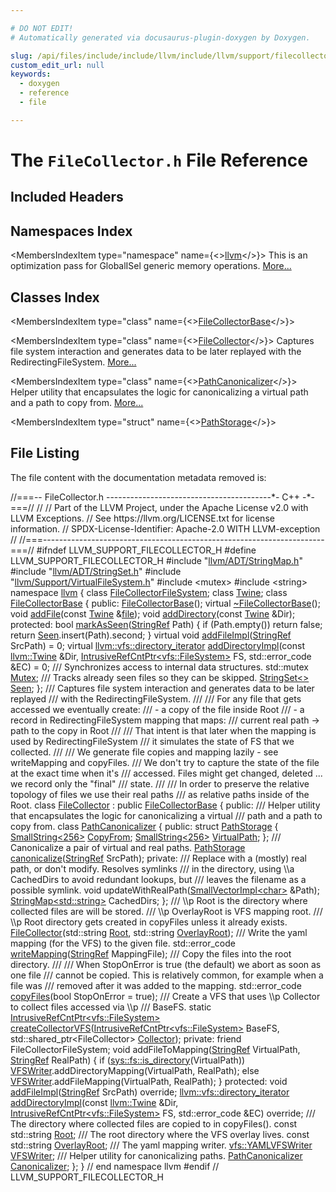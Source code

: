 ```yaml
---

# DO NOT EDIT!
# Automatically generated via docusaurus-plugin-doxygen by Doxygen.

slug: /api/files/include/include/llvm/include/llvm/support/filecollector-h
custom_edit_url: null
keywords:
  - doxygen
  - reference
  - file

---
```





# The `FileCollector.h` File Reference

<DoxygenPage pluginConfig={pluginConfig}>



## Included Headers

<IncludesList>
<IncludesListItem
  filePath="llvm/ADT/StringMap.h"
  permalink="/docs/api/files/include/include/llvm/include/llvm/adt/stringmap-h"
  isLocal="true" />
<IncludesListItem
  filePath="llvm/ADT/StringSet.h"
  permalink="/docs/api/files/include/include/llvm/include/llvm/adt/stringset-h"
  isLocal="true" />
<IncludesListItem
  filePath="llvm/Support/VirtualFileSystem.h"
  permalink="/docs/api/files/include/include/llvm/include/llvm/support/virtualfilesystem-h"
  isLocal="true" />
<IncludesListItem
  filePath="mutex"
  permalink=""
  isLocal="false" />
<IncludesListItem
  filePath="string"
  permalink=""
  isLocal="false" />
</IncludesList>

## Namespaces Index

<MembersIndex>

<MembersIndexItem
  type="namespace"
  name={<><a href="/docs/api/namespaces/llvm">llvm</a></>}>
This is an optimization pass for GlobalISel generic memory operations. <a href="/docs/api/namespaces/llvm/#details">More...</a>
</MembersIndexItem>

</MembersIndex>

## Classes Index

<MembersIndex>

<MembersIndexItem
  type="class"
  name={<><a href="/docs/api/classes/llvm/filecollectorbase">FileCollectorBase</a></>}>
</MembersIndexItem>

<MembersIndexItem
  type="class"
  name={<><a href="/docs/api/classes/llvm/filecollector">FileCollector</a></>}>
Captures file system interaction and generates data to be later replayed with the RedirectingFileSystem. <a href="/docs/api/classes/llvm/filecollector/#details">More...</a>
</MembersIndexItem>

<MembersIndexItem
  type="class"
  name={<><a href="/docs/api/classes/llvm/filecollector/pathcanonicalizer">PathCanonicalizer</a></>}>
Helper utility that encapsulates the logic for canonicalizing a virtual path and a path to copy from. <a href="/docs/api/classes/llvm/filecollector/pathcanonicalizer/#details">More...</a>
</MembersIndexItem>

<MembersIndexItem
  type="struct"
  name={<><a href="/docs/api/structs/llvm/filecollector/pathcanonicalizer/pathstorage">PathStorage</a></>}>
</MembersIndexItem>

</MembersIndex>


## File Listing

The file content with the documentation metadata removed is:

<ProgramListing>

<Link id="l00001" /><CodeLine lineNumber="1"><Highlight kind="comment">//===-- FileCollector.h -----------------------------------------&#42;- C++ -&#42;-===//</Highlight><Highlight kind="normal"></Highlight></CodeLine>
<Link id="l00002" /><CodeLine lineNumber="2"><Highlight kind="normal"></Highlight><Highlight kind="comment">//</Highlight><Highlight kind="normal"></Highlight></CodeLine>
<Link id="l00003" /><CodeLine lineNumber="3"><Highlight kind="normal"></Highlight><Highlight kind="comment">// Part of the LLVM Project, under the Apache License v2.0 with LLVM Exceptions.</Highlight><Highlight kind="normal"></Highlight></CodeLine>
<Link id="l00004" /><CodeLine lineNumber="4"><Highlight kind="normal"></Highlight><Highlight kind="comment">// See https://llvm.org/LICENSE.txt for license information.</Highlight><Highlight kind="normal"></Highlight></CodeLine>
<Link id="l00005" /><CodeLine lineNumber="5"><Highlight kind="normal"></Highlight><Highlight kind="comment">// SPDX-License-Identifier: Apache-2.0 WITH LLVM-exception</Highlight><Highlight kind="normal"></Highlight></CodeLine>
<Link id="l00006" /><CodeLine lineNumber="6"><Highlight kind="normal"></Highlight><Highlight kind="comment">//</Highlight><Highlight kind="normal"></Highlight></CodeLine>
<Link id="l00007" /><CodeLine lineNumber="7"><Highlight kind="normal"></Highlight><Highlight kind="comment">//===----------------------------------------------------------------------===//</Highlight><Highlight kind="normal"></Highlight></CodeLine>
<Link id="l00008" /><CodeLine lineNumber="8"><Highlight kind="normal"></Highlight></CodeLine>
<Link id="l00009" /><CodeLine lineNumber="9"><Highlight kind="normal"></Highlight><Highlight kind="preprocessor">#ifndef LLVM&#95;SUPPORT&#95;FILECOLLECTOR&#95;H</Highlight><Highlight kind="normal"></Highlight></CodeLine>
<Link id="l00010" /><CodeLine lineNumber="10"><Highlight kind="normal"></Highlight><Highlight kind="preprocessor">#define LLVM&#95;SUPPORT&#95;FILECOLLECTOR&#95;H</Highlight><Highlight kind="normal"></Highlight></CodeLine>
<Link id="l00011" /><CodeLine lineNumber="11"><Highlight kind="normal"></Highlight></CodeLine>
<Link id="l00012" /><CodeLine lineNumber="12"><Highlight kind="normal"></Highlight><Highlight kind="preprocessor">#include &quot;<a href="/docs/api/files/include/include/llvm/include/llvm/adt/stringmap-h">llvm/ADT/StringMap.h</a>&quot;</Highlight><Highlight kind="normal"></Highlight></CodeLine>
<Link id="l00013" /><CodeLine lineNumber="13"><Highlight kind="normal"></Highlight><Highlight kind="preprocessor">#include &quot;<a href="/docs/api/files/include/include/llvm/include/llvm/adt/stringset-h">llvm/ADT/StringSet.h</a>&quot;</Highlight><Highlight kind="normal"></Highlight></CodeLine>
<Link id="l00014" /><CodeLine lineNumber="14"><Highlight kind="normal"></Highlight><Highlight kind="preprocessor">#include &quot;<a href="/docs/api/files/include/include/llvm/include/llvm/support/virtualfilesystem-h">llvm/Support/VirtualFileSystem.h</a>&quot;</Highlight><Highlight kind="normal"></Highlight></CodeLine>
<Link id="l00015" /><CodeLine lineNumber="15"><Highlight kind="normal"></Highlight><Highlight kind="preprocessor">#include &lt;mutex&gt;</Highlight><Highlight kind="normal"></Highlight></CodeLine>
<Link id="l00016" /><CodeLine lineNumber="16"><Highlight kind="normal"></Highlight><Highlight kind="preprocessor">#include &lt;string&gt;</Highlight><Highlight kind="normal"></Highlight></CodeLine>
<Link id="l00017" /><CodeLine lineNumber="17"><Highlight kind="normal"></Highlight></CodeLine>
<Link id="l00018" /><CodeLine lineNumber="18"><Highlight kind="normal"></Highlight><Highlight kind="keyword">namespace </Highlight><Highlight kind="normal"><a href="/docs/api/namespaces/llvm">llvm</a> &#123;</Highlight></CodeLine>
<Link id="l00019" /><CodeLine lineNumber="19"><Highlight kind="normal"></Highlight><Highlight kind="keyword">class </Highlight><Highlight kind="normal"><a href="/docs/api/classes/llvm/filecollectorfilesystem">FileCollectorFileSystem</a>;</Highlight></CodeLine>
<Link id="l00020" /><CodeLine lineNumber="20"><Highlight kind="normal"></Highlight><Highlight kind="keyword">class </Highlight><Highlight kind="normal"><a href="/docs/api/classes/llvm/twine">Twine</a>;</Highlight></CodeLine>
<Link id="l00021" /><CodeLine lineNumber="21"><Highlight kind="normal"></Highlight></CodeLine>
<Link id="l00022" /><CodeLine lineNumber="22" lineLink="/docs/api/classes/llvm/filecollectorbase"><Highlight kind="normal"></Highlight><Highlight kind="keyword">class </Highlight><Highlight kind="normal"><a href="/docs/api/classes/llvm/filecollectorbase/#a8df2858d4a32c8a536815dcb01643400">FileCollectorBase</a> &#123;</Highlight></CodeLine>
<Link id="l00023" /><CodeLine lineNumber="23"><Highlight kind="normal"></Highlight><Highlight kind="keyword">public</Highlight><Highlight kind="normal">:</Highlight></CodeLine>
<Link id="l00024" /><CodeLine lineNumber="24" lineLink="/docs/api/classes/llvm/filecollectorbase/#a8df2858d4a32c8a536815dcb01643400"><Highlight kind="normal">  <a href="/docs/api/classes/llvm/filecollectorbase/#a8df2858d4a32c8a536815dcb01643400">FileCollectorBase</a>();</Highlight></CodeLine>
<Link id="l00025" /><CodeLine lineNumber="25" lineLink="/docs/api/classes/llvm/filecollectorbase/#a0c5974b22a34ca4c8c66dc0c134e21a5"><Highlight kind="normal">  </Highlight><Highlight kind="keyword">virtual</Highlight><Highlight kind="normal"> <a href="/docs/api/classes/llvm/filecollectorbase/#a0c5974b22a34ca4c8c66dc0c134e21a5">~FileCollectorBase</a>();</Highlight></CodeLine>
<Link id="l00026" /><CodeLine lineNumber="26"><Highlight kind="normal"></Highlight></CodeLine>
<Link id="l00027" /><CodeLine lineNumber="27"><Highlight kind="normal">  </Highlight><Highlight kind="keywordtype">void</Highlight><Highlight kind="normal"> <a href="/docs/api/classes/llvm/filecollectorbase/#a53d29d37b72f5187d31c14d52eb656e7">addFile</a>(</Highlight><Highlight kind="keyword">const</Highlight><Highlight kind="normal"> <a href="/docs/api/classes/llvm/twine">Twine</a> &amp;<a href="/docs/api/files/lib/lib/analysis/regionprinter-cpp/#a79dce2d3eafaf25bf0df59f56caf9712">file</a>);</Highlight></CodeLine>
<Link id="l00028" /><CodeLine lineNumber="28"><Highlight kind="normal">  </Highlight><Highlight kind="keywordtype">void</Highlight><Highlight kind="normal"> <a href="/docs/api/classes/llvm/filecollectorbase/#a0a129db2a04ba5fb6e7e81926aa0c3fe">addDirectory</a>(</Highlight><Highlight kind="keyword">const</Highlight><Highlight kind="normal"> <a href="/docs/api/classes/llvm/twine">Twine</a> &amp;Dir);</Highlight></CodeLine>
<Link id="l00029" /><CodeLine lineNumber="29"><Highlight kind="normal"></Highlight></CodeLine>
<Link id="l00030" /><CodeLine lineNumber="30"><Highlight kind="normal"></Highlight><Highlight kind="keyword">protected</Highlight><Highlight kind="normal">:</Highlight></CodeLine>
<Link id="l00031" /><CodeLine lineNumber="31" lineLink="/docs/api/classes/llvm/filecollectorbase/#ac5e51bc4d5a7cccdd2374b21758274eb"><Highlight kind="normal">  </Highlight><Highlight kind="keywordtype">bool</Highlight><Highlight kind="normal"> <a href="/docs/api/classes/llvm/filecollectorbase/#ac5e51bc4d5a7cccdd2374b21758274eb">markAsSeen</a>(<a href="/docs/api/classes/llvm/stringref">StringRef</a> Path) &#123;</Highlight></CodeLine>
<Link id="l00032" /><CodeLine lineNumber="32"><Highlight kind="normal">    </Highlight><Highlight kind="keywordflow">if</Highlight><Highlight kind="normal"> (Path.empty())</Highlight></CodeLine>
<Link id="l00033" /><CodeLine lineNumber="33"><Highlight kind="normal">      </Highlight><Highlight kind="keywordflow">return</Highlight><Highlight kind="normal"> </Highlight><Highlight kind="keyword">false</Highlight><Highlight kind="normal">;</Highlight></CodeLine>
<Link id="l00034" /><CodeLine lineNumber="34"><Highlight kind="normal">    </Highlight><Highlight kind="keywordflow">return</Highlight><Highlight kind="normal"> <a href="/docs/api/classes/llvm/filecollectorbase/#a82d3a5e3836b2c1ccd1e2ee012bfa586">Seen</a>.insert(Path).second;</Highlight></CodeLine>
<Link id="l00035" /><CodeLine lineNumber="35"><Highlight kind="normal">  &#125;</Highlight></CodeLine>
<Link id="l00036" /><CodeLine lineNumber="36"><Highlight kind="normal"></Highlight></CodeLine>
<Link id="l00037" /><CodeLine lineNumber="37" lineLink="/docs/api/classes/llvm/filecollectorbase/#ad5b42bb60bd584324241f9bf112af71f"><Highlight kind="normal">  </Highlight><Highlight kind="keyword">virtual</Highlight><Highlight kind="normal"> </Highlight><Highlight kind="keywordtype">void</Highlight><Highlight kind="normal"> <a href="/docs/api/classes/llvm/filecollectorbase/#ad5b42bb60bd584324241f9bf112af71f">addFileImpl</a>(<a href="/docs/api/classes/llvm/stringref">StringRef</a> SrcPath) = 0;</Highlight></CodeLine>
<Link id="l00038" /><CodeLine lineNumber="38"><Highlight kind="normal"></Highlight></CodeLine>
<Link id="l00039" /><CodeLine lineNumber="39"><Highlight kind="normal">  </Highlight><Highlight kind="keyword">virtual</Highlight><Highlight kind="normal"> <a href="/docs/api/classes/llvm/vfs/directory-iterator">llvm::vfs::directory&#95;iterator</a></Highlight></CodeLine>
<Link id="l00040" /><CodeLine lineNumber="40" lineLink="/docs/api/classes/llvm/filecollectorbase/#a8514ad78ee44609701c5b0c271973956"><Highlight kind="normal">  <a href="/docs/api/classes/llvm/filecollectorbase/#a8514ad78ee44609701c5b0c271973956">addDirectoryImpl</a>(</Highlight><Highlight kind="keyword">const</Highlight><Highlight kind="normal"> <a href="/docs/api/classes/llvm/twine">llvm::Twine</a> &amp;Dir,</Highlight></CodeLine>
<Link id="l00041" /><CodeLine lineNumber="41"><Highlight kind="normal">                   <a href="/docs/api/classes/llvm/intrusiverefcntptr">IntrusiveRefCntPtr&lt;vfs::FileSystem&gt;</a> FS,</Highlight></CodeLine>
<Link id="l00042" /><CodeLine lineNumber="42"><Highlight kind="normal">                   std::error&#95;code &amp;EC) = 0;</Highlight></CodeLine>
<Link id="l00043" /><CodeLine lineNumber="43"><Highlight kind="normal"></Highlight><Highlight kind="comment"></Highlight></CodeLine>
<Link id="l00044" /><CodeLine lineNumber="44"><Highlight kind="comment">  /// Synchronizes access to internal data structures.</Highlight><Highlight kind="normal"></Highlight></CodeLine>
<Link id="l00045" /><CodeLine lineNumber="45" lineLink="/docs/api/classes/llvm/filecollectorbase/#a0806e58da61ce291d83268f8c6182931"><Highlight kind="normal">  std::mutex <a href="/docs/api/classes/llvm/filecollectorbase/#a0806e58da61ce291d83268f8c6182931">Mutex</a>;</Highlight></CodeLine>
<Link id="l00046" /><CodeLine lineNumber="46"><Highlight kind="normal"></Highlight><Highlight kind="comment"></Highlight></CodeLine>
<Link id="l00047" /><CodeLine lineNumber="47"><Highlight kind="comment">  /// Tracks already seen files so they can be skipped.</Highlight><Highlight kind="normal"></Highlight></CodeLine>
<Link id="l00048" /><CodeLine lineNumber="48" lineLink="/docs/api/classes/llvm/filecollectorbase/#a82d3a5e3836b2c1ccd1e2ee012bfa586"><Highlight kind="normal">  <a href="/docs/api/classes/llvm/stringset">StringSet&lt;&gt;</a> <a href="/docs/api/classes/llvm/filecollectorbase/#a82d3a5e3836b2c1ccd1e2ee012bfa586">Seen</a>;</Highlight></CodeLine>
<Link id="l00049" /><CodeLine lineNumber="49"><Highlight kind="normal">&#125;;</Highlight></CodeLine>
<Link id="l00050" /><CodeLine lineNumber="50"><Highlight kind="normal"></Highlight><Highlight kind="comment"></Highlight></CodeLine>
<Link id="l00051" /><CodeLine lineNumber="51"><Highlight kind="comment">/// Captures file system interaction and generates data to be later replayed</Highlight></CodeLine>
<Link id="l00052" /><CodeLine lineNumber="52"><Highlight kind="comment">/// with the RedirectingFileSystem.</Highlight></CodeLine>
<Link id="l00053" /><CodeLine lineNumber="53"><Highlight kind="comment">///</Highlight></CodeLine>
<Link id="l00054" /><CodeLine lineNumber="54"><Highlight kind="comment">/// For any file that gets accessed we eventually create:</Highlight></CodeLine>
<Link id="l00055" /><CodeLine lineNumber="55"><Highlight kind="comment">/// - a copy of the file inside Root</Highlight></CodeLine>
<Link id="l00056" /><CodeLine lineNumber="56"><Highlight kind="comment">/// - a record in RedirectingFileSystem mapping that maps:</Highlight></CodeLine>
<Link id="l00057" /><CodeLine lineNumber="57"><Highlight kind="comment">///   current real path -&gt; path to the copy in Root</Highlight></CodeLine>
<Link id="l00058" /><CodeLine lineNumber="58"><Highlight kind="comment">///</Highlight></CodeLine>
<Link id="l00059" /><CodeLine lineNumber="59"><Highlight kind="comment">/// That intent is that later when the mapping is used by RedirectingFileSystem</Highlight></CodeLine>
<Link id="l00060" /><CodeLine lineNumber="60"><Highlight kind="comment">/// it simulates the state of FS that we collected.</Highlight></CodeLine>
<Link id="l00061" /><CodeLine lineNumber="61"><Highlight kind="comment">///</Highlight></CodeLine>
<Link id="l00062" /><CodeLine lineNumber="62"><Highlight kind="comment">/// We generate file copies and mapping lazily - see writeMapping and copyFiles.</Highlight></CodeLine>
<Link id="l00063" /><CodeLine lineNumber="63"><Highlight kind="comment">/// We don&#39;t try to capture the state of the file at the exact time when it&#39;s</Highlight></CodeLine>
<Link id="l00064" /><CodeLine lineNumber="64"><Highlight kind="comment">/// accessed. Files might get changed, deleted ... we record only the &quot;final&quot;</Highlight></CodeLine>
<Link id="l00065" /><CodeLine lineNumber="65"><Highlight kind="comment">/// state.</Highlight></CodeLine>
<Link id="l00066" /><CodeLine lineNumber="66"><Highlight kind="comment">///</Highlight></CodeLine>
<Link id="l00067" /><CodeLine lineNumber="67"><Highlight kind="comment">/// In order to preserve the relative topology of files we use their real paths</Highlight></CodeLine>
<Link id="l00068" /><CodeLine lineNumber="68"><Highlight kind="comment">/// as relative paths inside of the Root.</Highlight><Highlight kind="normal"></Highlight></CodeLine>
<Link id="l00069" /><CodeLine lineNumber="69" lineLink="/docs/api/classes/llvm/filecollector"><Highlight kind="normal"></Highlight><Highlight kind="keyword">class </Highlight><Highlight kind="normal"><a href="/docs/api/classes/llvm/filecollector/#a2da94c8c4b02f2361f1add04a67b0a47">FileCollector</a> : </Highlight><Highlight kind="keyword">public</Highlight><Highlight kind="normal"> <a href="/docs/api/classes/llvm/filecollectorbase/#a8df2858d4a32c8a536815dcb01643400">FileCollectorBase</a> &#123;</Highlight></CodeLine>
<Link id="l00070" /><CodeLine lineNumber="70"><Highlight kind="normal"></Highlight><Highlight kind="keyword">public</Highlight><Highlight kind="normal">:</Highlight><Highlight kind="comment"></Highlight></CodeLine>
<Link id="l00071" /><CodeLine lineNumber="71"><Highlight kind="comment">  /// Helper utility that encapsulates the logic for canonicalizing a virtual</Highlight></CodeLine>
<Link id="l00072" /><CodeLine lineNumber="72"><Highlight kind="comment">  /// path and a path to copy from.</Highlight><Highlight kind="normal"></Highlight></CodeLine>
<Link id="l00073" /><CodeLine lineNumber="73" lineLink="/docs/api/classes/llvm/filecollector/pathcanonicalizer"><Highlight kind="normal">  </Highlight><Highlight kind="keyword">class </Highlight><Highlight kind="normal"><a href="/docs/api/classes/llvm/filecollector/pathcanonicalizer">PathCanonicalizer</a> &#123;</Highlight></CodeLine>
<Link id="l00074" /><CodeLine lineNumber="74"><Highlight kind="normal">  </Highlight><Highlight kind="keyword">public</Highlight><Highlight kind="normal">:</Highlight></CodeLine>
<Link id="l00075" /><CodeLine lineNumber="75" lineLink="/docs/api/structs/llvm/filecollector/pathcanonicalizer/pathstorage"><Highlight kind="normal">    </Highlight><Highlight kind="keyword">struct </Highlight><Highlight kind="normal"><a href="/docs/api/structs/llvm/filecollector/pathcanonicalizer/pathstorage">PathStorage</a> &#123;</Highlight></CodeLine>
<Link id="l00076" /><CodeLine lineNumber="76" lineLink="/docs/api/structs/llvm/filecollector/pathcanonicalizer/pathstorage/#aee13ed442de4a4097d47474cadb902fb"><Highlight kind="normal">      <a href="/docs/api/classes/llvm/smallstring">SmallString&lt;256&gt;</a> <a href="/docs/api/structs/llvm/filecollector/pathcanonicalizer/pathstorage/#aee13ed442de4a4097d47474cadb902fb">CopyFrom</a>;</Highlight></CodeLine>
<Link id="l00077" /><CodeLine lineNumber="77" lineLink="/docs/api/structs/llvm/filecollector/pathcanonicalizer/pathstorage/#a8574a5ccd312738831cb2c404e6d78f9"><Highlight kind="normal">      <a href="/docs/api/classes/llvm/smallstring">SmallString&lt;256&gt;</a> <a href="/docs/api/structs/llvm/filecollector/pathcanonicalizer/pathstorage/#a8574a5ccd312738831cb2c404e6d78f9">VirtualPath</a>;</Highlight></CodeLine>
<Link id="l00078" /><CodeLine lineNumber="78"><Highlight kind="normal">    &#125;;</Highlight></CodeLine>
<Link id="l00079" /><CodeLine lineNumber="79"><Highlight kind="normal"></Highlight><Highlight kind="comment"></Highlight></CodeLine>
<Link id="l00080" /><CodeLine lineNumber="80"><Highlight kind="comment">    /// Canonicalize a pair of virtual and real paths.</Highlight><Highlight kind="normal"></Highlight></CodeLine>
<Link id="l00081" /><CodeLine lineNumber="81"><Highlight kind="normal">    <a href="/docs/api/structs/llvm/filecollector/pathcanonicalizer/pathstorage">PathStorage</a> <a href="/docs/api/classes/llvm/filecollector/pathcanonicalizer/#ac656bc9e1653748650e52573708cdf20">canonicalize</a>(<a href="/docs/api/classes/llvm/stringref">StringRef</a> SrcPath);</Highlight></CodeLine>
<Link id="l00082" /><CodeLine lineNumber="82"><Highlight kind="normal"></Highlight></CodeLine>
<Link id="l00083" /><CodeLine lineNumber="83"><Highlight kind="normal">  </Highlight><Highlight kind="keyword">private</Highlight><Highlight kind="normal">:</Highlight><Highlight kind="comment"></Highlight></CodeLine>
<Link id="l00084" /><CodeLine lineNumber="84"><Highlight kind="comment">    /// Replace with a (mostly) real path, or don&#39;t modify. Resolves symlinks</Highlight></CodeLine>
<Link id="l00085" /><CodeLine lineNumber="85"><Highlight kind="comment">    /// in the directory, using \\a CachedDirs to avoid redundant lookups, but</Highlight></CodeLine>
<Link id="l00086" /><CodeLine lineNumber="86"><Highlight kind="comment">    /// leaves the filename as a possible symlink.</Highlight><Highlight kind="normal"></Highlight></CodeLine>
<Link id="l00087" /><CodeLine lineNumber="87"><Highlight kind="normal">    </Highlight><Highlight kind="keywordtype">void</Highlight><Highlight kind="normal"> updateWithRealPath(<a href="/docs/api/classes/llvm/smallvectorimpl">SmallVectorImpl&lt;char&gt;</a> &amp;Path);</Highlight></CodeLine>
<Link id="l00088" /><CodeLine lineNumber="88"><Highlight kind="normal"></Highlight></CodeLine>
<Link id="l00089" /><CodeLine lineNumber="89"><Highlight kind="normal">    <a href="/docs/api/classes/llvm/stringmap">StringMap&lt;std::string&gt;</a> CachedDirs;</Highlight></CodeLine>
<Link id="l00090" /><CodeLine lineNumber="90"><Highlight kind="normal">  &#125;;</Highlight></CodeLine>
<Link id="l00091" /><CodeLine lineNumber="91"><Highlight kind="normal"></Highlight><Highlight kind="comment"></Highlight></CodeLine>
<Link id="l00092" /><CodeLine lineNumber="92"><Highlight kind="comment">  /// \\p Root is the directory where collected files are will be stored.</Highlight></CodeLine>
<Link id="l00093" /><CodeLine lineNumber="93"><Highlight kind="comment">  /// \\p OverlayRoot is VFS mapping root.</Highlight></CodeLine>
<Link id="l00094" /><CodeLine lineNumber="94"><Highlight kind="comment">  /// \\p Root directory gets created in copyFiles unless it already exists.</Highlight><Highlight kind="normal"></Highlight></CodeLine>
<Link id="l00095" /><CodeLine lineNumber="95"><Highlight kind="normal">  <a href="/docs/api/classes/llvm/filecollector/#a2da94c8c4b02f2361f1add04a67b0a47">FileCollector</a>(std::string <a href="/docs/api/classes/llvm/filecollector/#aace40749449142a325fdad80ea0d6611">Root</a>, std::string <a href="/docs/api/classes/llvm/filecollector/#a84f5443c248164ed63e454ea00ecb356">OverlayRoot</a>);</Highlight></CodeLine>
<Link id="l00096" /><CodeLine lineNumber="96"><Highlight kind="normal"></Highlight><Highlight kind="comment"></Highlight></CodeLine>
<Link id="l00097" /><CodeLine lineNumber="97"><Highlight kind="comment">  /// Write the yaml mapping (for the VFS) to the given file.</Highlight><Highlight kind="normal"></Highlight></CodeLine>
<Link id="l00098" /><CodeLine lineNumber="98"><Highlight kind="normal">  std::error&#95;code <a href="/docs/api/classes/llvm/filecollector/#a139707bb03616dd63549f3734ce8a71a">writeMapping</a>(<a href="/docs/api/classes/llvm/stringref">StringRef</a> MappingFile);</Highlight></CodeLine>
<Link id="l00099" /><CodeLine lineNumber="99"><Highlight kind="normal"></Highlight><Highlight kind="comment"></Highlight></CodeLine>
<Link id="l00100" /><CodeLine lineNumber="100"><Highlight kind="comment">  /// Copy the files into the root directory.</Highlight></CodeLine>
<Link id="l00101" /><CodeLine lineNumber="101"><Highlight kind="comment">  ///</Highlight></CodeLine>
<Link id="l00102" /><CodeLine lineNumber="102"><Highlight kind="comment">  /// When StopOnError is true (the default) we abort as soon as one file</Highlight></CodeLine>
<Link id="l00103" /><CodeLine lineNumber="103"><Highlight kind="comment">  /// cannot be copied. This is relatively common, for example when a file was</Highlight></CodeLine>
<Link id="l00104" /><CodeLine lineNumber="104"><Highlight kind="comment">  /// removed after it was added to the mapping.</Highlight><Highlight kind="normal"></Highlight></CodeLine>
<Link id="l00105" /><CodeLine lineNumber="105"><Highlight kind="normal">  std::error&#95;code <a href="/docs/api/classes/llvm/filecollector/#a71730785a9649e84e7680eaf77d0095c">copyFiles</a>(</Highlight><Highlight kind="keywordtype">bool</Highlight><Highlight kind="normal"> StopOnError = </Highlight><Highlight kind="keyword">true</Highlight><Highlight kind="normal">);</Highlight></CodeLine>
<Link id="l00106" /><CodeLine lineNumber="106"><Highlight kind="normal"></Highlight><Highlight kind="comment"></Highlight></CodeLine>
<Link id="l00107" /><CodeLine lineNumber="107"><Highlight kind="comment">  /// Create a VFS that uses \\p Collector to collect files accessed via \\p</Highlight></CodeLine>
<Link id="l00108" /><CodeLine lineNumber="108"><Highlight kind="comment">  /// BaseFS.</Highlight><Highlight kind="normal"></Highlight></CodeLine>
<Link id="l00109" /><CodeLine lineNumber="109"><Highlight kind="normal">  </Highlight><Highlight kind="keyword">static</Highlight><Highlight kind="normal"> <a href="/docs/api/classes/llvm/intrusiverefcntptr">IntrusiveRefCntPtr&lt;vfs::FileSystem&gt;</a></Highlight></CodeLine>
<Link id="l00110" /><CodeLine lineNumber="110"><Highlight kind="normal">  <a href="/docs/api/classes/llvm/filecollector/#aef90d74b908382e0d81ae5ba389471dc">createCollectorVFS</a>(<a href="/docs/api/classes/llvm/intrusiverefcntptr">IntrusiveRefCntPtr&lt;vfs::FileSystem&gt;</a> BaseFS,</Highlight></CodeLine>
<Link id="l00111" /><CodeLine lineNumber="111"><Highlight kind="normal">                     std::shared&#95;ptr&lt;FileCollector&gt; <a href="/docs/api/files/lib/lib/codegen/regusageinfocollector-cpp/#a56152063c87e42d184c62fab1f3b0481">Collector</a>);</Highlight></CodeLine>
<Link id="l00112" /><CodeLine lineNumber="112"><Highlight kind="normal"></Highlight></CodeLine>
<Link id="l00113" /><CodeLine lineNumber="113"><Highlight kind="normal"></Highlight><Highlight kind="keyword">private</Highlight><Highlight kind="normal">:</Highlight></CodeLine>
<Link id="l00114" /><CodeLine lineNumber="114"><Highlight kind="normal">  </Highlight><Highlight kind="keyword">friend</Highlight><Highlight kind="normal"> FileCollectorFileSystem;</Highlight></CodeLine>
<Link id="l00115" /><CodeLine lineNumber="115"><Highlight kind="normal"></Highlight></CodeLine>
<Link id="l00116" /><CodeLine lineNumber="116"><Highlight kind="normal">  </Highlight><Highlight kind="keywordtype">void</Highlight><Highlight kind="normal"> addFileToMapping(<a href="/docs/api/classes/llvm/stringref">StringRef</a> VirtualPath, <a href="/docs/api/classes/llvm/stringref">StringRef</a> RealPath) &#123;</Highlight></CodeLine>
<Link id="l00117" /><CodeLine lineNumber="117"><Highlight kind="normal">    </Highlight><Highlight kind="keywordflow">if</Highlight><Highlight kind="normal"> (<a href="/docs/api/namespaces/llvm/sys/fs/#afed705977bd3f8af4b19b0fd57c0adf4">sys::fs::is&#95;directory</a>(VirtualPath))</Highlight></CodeLine>
<Link id="l00118" /><CodeLine lineNumber="118"><Highlight kind="normal">      <a href="/docs/api/classes/llvm/filecollector/#ac8c37afef3ccf4635d955de9b09b4480">VFSWriter</a>.addDirectoryMapping(VirtualPath, RealPath);</Highlight></CodeLine>
<Link id="l00119" /><CodeLine lineNumber="119"><Highlight kind="normal">    </Highlight><Highlight kind="keywordflow">else</Highlight><Highlight kind="normal"></Highlight></CodeLine>
<Link id="l00120" /><CodeLine lineNumber="120"><Highlight kind="normal">      <a href="/docs/api/classes/llvm/filecollector/#ac8c37afef3ccf4635d955de9b09b4480">VFSWriter</a>.addFileMapping(VirtualPath, RealPath);</Highlight></CodeLine>
<Link id="l00121" /><CodeLine lineNumber="121"><Highlight kind="normal">  &#125;</Highlight></CodeLine>
<Link id="l00122" /><CodeLine lineNumber="122"><Highlight kind="normal"></Highlight></CodeLine>
<Link id="l00123" /><CodeLine lineNumber="123"><Highlight kind="normal"></Highlight><Highlight kind="keyword">protected</Highlight><Highlight kind="normal">:</Highlight></CodeLine>
<Link id="l00124" /><CodeLine lineNumber="124"><Highlight kind="normal">  </Highlight><Highlight kind="keywordtype">void</Highlight><Highlight kind="normal"> <a href="/docs/api/classes/llvm/filecollector/#ace0419c07a92964cb26904561edc7203">addFileImpl</a>(<a href="/docs/api/classes/llvm/stringref">StringRef</a> SrcPath) </Highlight><Highlight kind="keyword">override</Highlight><Highlight kind="normal">;</Highlight></CodeLine>
<Link id="l00125" /><CodeLine lineNumber="125"><Highlight kind="normal"></Highlight></CodeLine>
<Link id="l00126" /><CodeLine lineNumber="126"><Highlight kind="normal">  <a href="/docs/api/classes/llvm/vfs/directory-iterator">llvm::vfs::directory&#95;iterator</a></Highlight></CodeLine>
<Link id="l00127" /><CodeLine lineNumber="127"><Highlight kind="normal">  <a href="/docs/api/classes/llvm/filecollector/#a045f98bf82edccad8ca80e5a233584a7">addDirectoryImpl</a>(</Highlight><Highlight kind="keyword">const</Highlight><Highlight kind="normal"> <a href="/docs/api/classes/llvm/twine">llvm::Twine</a> &amp;Dir,</Highlight></CodeLine>
<Link id="l00128" /><CodeLine lineNumber="128"><Highlight kind="normal">                   <a href="/docs/api/classes/llvm/intrusiverefcntptr">IntrusiveRefCntPtr&lt;vfs::FileSystem&gt;</a> FS,</Highlight></CodeLine>
<Link id="l00129" /><CodeLine lineNumber="129"><Highlight kind="normal">                   std::error&#95;code &amp;EC) </Highlight><Highlight kind="keyword">override</Highlight><Highlight kind="normal">;</Highlight></CodeLine>
<Link id="l00130" /><CodeLine lineNumber="130"><Highlight kind="normal"></Highlight><Highlight kind="comment"></Highlight></CodeLine>
<Link id="l00131" /><CodeLine lineNumber="131"><Highlight kind="comment">  /// The directory where collected files are copied to in copyFiles().</Highlight><Highlight kind="normal"></Highlight></CodeLine>
<Link id="l00132" /><CodeLine lineNumber="132" lineLink="/docs/api/classes/llvm/filecollector/#aace40749449142a325fdad80ea0d6611"><Highlight kind="normal">  </Highlight><Highlight kind="keyword">const</Highlight><Highlight kind="normal"> std::string <a href="/docs/api/classes/llvm/filecollector/#aace40749449142a325fdad80ea0d6611">Root</a>;</Highlight></CodeLine>
<Link id="l00133" /><CodeLine lineNumber="133"><Highlight kind="normal"></Highlight><Highlight kind="comment"></Highlight></CodeLine>
<Link id="l00134" /><CodeLine lineNumber="134"><Highlight kind="comment">  /// The root directory where the VFS overlay lives.</Highlight><Highlight kind="normal"></Highlight></CodeLine>
<Link id="l00135" /><CodeLine lineNumber="135" lineLink="/docs/api/classes/llvm/filecollector/#a84f5443c248164ed63e454ea00ecb356"><Highlight kind="normal">  </Highlight><Highlight kind="keyword">const</Highlight><Highlight kind="normal"> std::string <a href="/docs/api/classes/llvm/filecollector/#a84f5443c248164ed63e454ea00ecb356">OverlayRoot</a>;</Highlight></CodeLine>
<Link id="l00136" /><CodeLine lineNumber="136"><Highlight kind="normal"></Highlight><Highlight kind="comment"></Highlight></CodeLine>
<Link id="l00137" /><CodeLine lineNumber="137"><Highlight kind="comment">  /// The yaml mapping writer.</Highlight><Highlight kind="normal"></Highlight></CodeLine>
<Link id="l00138" /><CodeLine lineNumber="138" lineLink="/docs/api/classes/llvm/filecollector/#ac8c37afef3ccf4635d955de9b09b4480"><Highlight kind="normal">  <a href="/docs/api/classes/llvm/vfs/yamlvfswriter">vfs::YAMLVFSWriter</a> <a href="/docs/api/classes/llvm/filecollector/#ac8c37afef3ccf4635d955de9b09b4480">VFSWriter</a>;</Highlight></CodeLine>
<Link id="l00139" /><CodeLine lineNumber="139"><Highlight kind="normal"></Highlight><Highlight kind="comment"></Highlight></CodeLine>
<Link id="l00140" /><CodeLine lineNumber="140"><Highlight kind="comment">  /// Helper utility for canonicalizing paths.</Highlight><Highlight kind="normal"></Highlight></CodeLine>
<Link id="l00141" /><CodeLine lineNumber="141" lineLink="/docs/api/classes/llvm/filecollector/#a87ed48aba24052e1fffbca44b37fe6a6"><Highlight kind="normal">  <a href="/docs/api/classes/llvm/filecollector/pathcanonicalizer">PathCanonicalizer</a> <a href="/docs/api/classes/llvm/filecollector/#a87ed48aba24052e1fffbca44b37fe6a6">Canonicalizer</a>;</Highlight></CodeLine>
<Link id="l00142" /><CodeLine lineNumber="142"><Highlight kind="normal">&#125;;</Highlight></CodeLine>
<Link id="l00143" /><CodeLine lineNumber="143"><Highlight kind="normal"></Highlight></CodeLine>
<Link id="l00144" /><CodeLine lineNumber="144"><Highlight kind="normal">&#125; </Highlight><Highlight kind="comment">// end namespace llvm</Highlight><Highlight kind="normal"></Highlight></CodeLine>
<Link id="l00145" /><CodeLine lineNumber="145"><Highlight kind="normal"></Highlight></CodeLine>
<Link id="l00146" /><CodeLine lineNumber="146"><Highlight kind="normal"></Highlight><Highlight kind="preprocessor">#endif </Highlight><Highlight kind="comment">// LLVM&#95;SUPPORT&#95;FILECOLLECTOR&#95;H</Highlight><Highlight kind="normal"></Highlight></CodeLine>

</ProgramListing>

</DoxygenPage>

